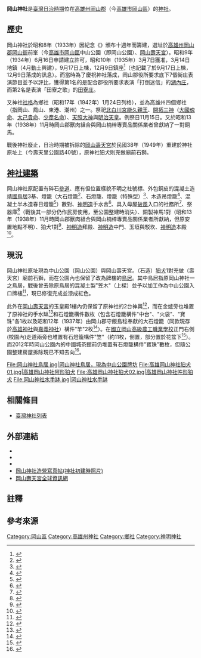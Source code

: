{{NoteTA
|1=zh:庄;zh-hant:庄}}
{{日本神社
| name = 岡山神社
| img = File:岡山神社.jpg
| img_capt = 
| image_width = 250px
| nihongo =岡山神社
| hiragana =おかやまじんじゃ
| romaji =Okayama Jinjya
| location = [[臺灣|臺灣]][[高雄州|高雄州]][[岡山郡|岡山郡]][[岡山街|岡山街]]前峯（今[[高雄市|高雄市]][[岡山區|岡山區]]岡山公園、[[岡山壽天宮|岡山壽天宮]]）
| god = [[北白川宮能久親王|北白川宮能久親王]]<br/>[[開拓三神|開拓三神]]（[[大國魂命|大國魂命]]、[[大己貴命|大己貴命]]、[[少彥名命|少彥名命]]）<br/>[[天照大神|天照大神]]<br/>[[明治天皇|明治天皇]]
| type = 郷社（1942列格）
| struct = 神明造
| open_year = 昭和10年（1935年）
| close_year = 民國35年（1946年）
| cere_date = 11月15日
|}}
{{神道}}
'''岡山神社'''是[[臺灣日治時期|臺灣日治時期]]位在[[高雄州|高雄州]][[岡山郡|岡山郡]]（今[[高雄市|高雄市]][[岡山區|岡山區]]）的[[神社|神社]]。

== 歷史 ==
岡山神社於昭和8年（1933年）因紀念《{{link-jp|國民精神作興詔書|国民精神作興ニ関スル詔書}}》頒布十週年而籌建{{r|楊}}，選址於[[高雄州|高雄州]][[岡山郡|岡山郡]][[岡山街|岡山街]]前峯{{r|金2}}（今[[高雄市|高雄市]][[岡山區|岡山區]]中山公園（即岡山公園）、[[岡山壽天宮|岡山壽天宮]]）{{r|岡}}。昭和9年（1934年）6月16日申請建立許可，昭和10年（1935年）3月7日獲准，3月14日地鎮（4月動土興建{{r|岡}}{{r|楊}}），9月17日上棟，12月9日鎮座<ref>{{Cite book| title = 五甲尾公學校 岡山神社造營記念寫真帖，岡山神社創立概況| url = https://get.google.com/albumarchive/114456741671868994545/album/AF1QipP9IZOnYJSiZ2O81Qi8JNgT8NXNLxZGlF0V8ajN/AF1QipMH2wd82CZncUSEJ45nW1_KscB_gsBii3q4HOfq| language = ja| access-date = 2018-02-24| archive-date = 2019-05-20| archive-url = https://web.archive.org/web/20190520154057/https://get.google.com/albumarchive/114456741671868994545/album/AF1QipP9IZOnYJSiZ2O81Qi8JNgT8NXNLxZGlF0V8ajN/AF1QipMH2wd82CZncUSEJ45nW1_KscB_gsBii3q4HOfq}}</ref>（{{r|岡}}{{r|楊}}也記載了於9月17日上棟，12月9日落成的訊息）。而當時為了慶祝神社落成，岡山郡役所要求底下7個街庄表演節目並予以評比，獲得第1名的是配合郡役所要求表演「打倒迷信」的[[湖內庄|湖內庄]]，而第2名是表演「田寮之歌」的[[田寮庄|田寮庄]]{{r|岡}}。

又神社[[近代社格制度#諸社|社格]]為鄉社（昭和17年（1942年）1月24日列格）{{r|岡}}{{r|金2}}，並為高雄州四個鄉社（指岡山、鳳山、東港、潮州）之一{{r|楊}}。祭祀[[北白川宮能久親王|北白川宮能久親王]]、[[開拓三神|開拓三神]]（[[國魂|大國魂命]]、[[大國主神|大己貴命]]、[[少彥名命|少彥名命]]）、[[天照大神|天照大神]]與[[明治天皇|明治天皇]]{{r|岡}}{{r|金2}}。例祭日11月15日{{r|楊}}{{r|金2}}。又於昭和13年（1938年）11月時岡山郡獸肉組合與岡山楠梓專賣品關係業者曾獻納了一對銅馬{{r|楊}}。

戰後神社廢止，日治時期被拆除的[[岡山壽天宮|岡山壽天宮]]{{NoteTag|原位於今維仁里維仁路上，昭和12年（1937年）時被政府以消除水患、開闢市容整修街道之理由而拆除{{r|壽}}。}}於民國38年（1949年）重建於神社原址上（今壽天里公園路40號{{r|壽}}），原神社狛犬則充做廟前石獅{{r|岡}}。

== [[神社建築|神社建築]] ==
岡山神社原配置有碎石[[參道|參道]]、應有但位置樣貌不明之社號標、外包銅皮的混凝土造[[鳥居|靖國鳥居]]3基、燈籠（大石燈籠<ref>{{Cite web |url = https://docs.google.com/file/d/0B0oi5dXAZfQjeFhad0o1QjR4QkE/edit |title = 1939年的岡山神社三之鳥居前，位於鳥居兩旁、狛犬後方且較高大的燈籠即此指的大石燈籠 |author = 藍巧治所有 |date = 1939 |publisher = 岡山壽天宮全球資訊網 |language = zh-TW |access-date = 2018-02-24 |archive-date = 2019-05-26 |archive-url = https://web.archive.org/web/20190526005718/https://docs.google.com/file/d/0B0oi5dXAZfQjeFhad0o1QjR4QkE/edit }}</ref>、石燈籠、燈籠（特殊型）<ref>{{Cite web |url = https://www.facebook.com/photo.php?fbid=1297585850343294&set=p.1297585850343294&type=3&theater |title = 岡山神社繪葉書，位於一之鳥居旁的燈籠（特殊型），可能為石造或混凝土製 |language = ja }}</ref>、木造吊燈籠<ref>{{Cite book | script-title = ja:五甲尾公學校 岡山神社造營記念寫真帖，祝詞ヲ奏ス（齋主），圖中掛著印有社紋與"御神燈"字樣的紙燈籠的應為木造之架子即此指的木造吊燈籠 | url = https://get.google.com/albumarchive/114456741671868994545/album/AF1QipP9IZOnYJSiZ2O81Qi8JNgT8NXNLxZGlF0V8ajN/AF1QipOMrQj7K6aEIqPk-pp8q7uKW69lIf1qxwvF1y5e | language = ja | title =  | access-date = 2018-02-24 | archive-date = 2019-05-19 | archive-url = https://web.archive.org/web/20190519233413/https://get.google.com/albumarchive/114456741671868994545/album/AF1QipP9IZOnYJSiZ2O81Qi8JNgT8NXNLxZGlF0V8ajN/AF1QipOMrQj7K6aEIqPk-pp8q7uKW69lIf1qxwvF1y5e }}</ref>、混凝土半木造春日燈籠<ref>{{Cite book| script-title = ja:五甲尾公學校 岡山神社造營記念寫真帖，鎮座祭參列員（其ノ一），圖中鞠躬者所站的位置是作為幣殿使用的中門，中門前樓梯下兩側的燈籠即此指的春日燈籠| url = https://get.google.com/albumarchive/114456741671868994545/album/AF1QipP9IZOnYJSiZ2O81Qi8JNgT8NXNLxZGlF0V8ajN/AF1QipNNZF2S5tooQ7C4No-ENeUHhK4WQ4tzK1polNQc| language = ja| title = | access-date = 2018-02-24| archive-date = 2019-05-20| archive-url = https://web.archive.org/web/20190520073820/https://get.google.com/albumarchive/114456741671868994545/album/AF1QipP9IZOnYJSiZ2O81Qi8JNgT8NXNLxZGlF0V8ajN/AF1QipNNZF2S5tooQ7C4No-ENeUHhK4WQ4tzK1polNQc}}</ref>）數對、[[神明造|神明造]]手水舍<ref>{{Cite book | title = 五甲尾公學校 岡山神社造營記念寫真帖，神苑全景，可見得手水舍位於參道西側、一之鳥居與社務所之間較接近社務所 | url = https://get.google.com/albumarchive/114456741671868994545/album/AF1QipP9IZOnYJSiZ2O81Qi8JNgT8NXNLxZGlF0V8ajN/AF1QipPhsHVTzMkWFnyI2rVvo-4mSH950tMJfsl9dHsy | language = ja | access-date = 2018-02-24 | archive-date = 2019-05-19 | archive-url = https://web.archive.org/web/20190519214510/https://get.google.com/albumarchive/114456741671868994545/album/AF1QipP9IZOnYJSiZ2O81Qi8JNgT8NXNLxZGlF0V8ajN/AF1QipPhsHVTzMkWFnyI2rVvo-4mSH950tMJfsl9dHsy }}</ref>、具入母屋[[博風板|破風]]入口的社務所<ref>{{Cite book | title = 五甲尾公學校 岡山神社造營記念寫真帖，社務所 | url = https://get.google.com/albumarchive/114456741671868994545/album/AF1QipP9IZOnYJSiZ2O81Qi8JNgT8NXNLxZGlF0V8ajN/AF1QipMMCIGmZypiKmxESQp0aE1xbAKfffhj2AgFVJjm | language = ja | access-date = 2018-02-24 | archive-date = 2019-05-19 | archive-url = https://web.archive.org/web/20190519212345/https://get.google.com/albumarchive/114456741671868994545/album/AF1QipP9IZOnYJSiZ2O81Qi8JNgT8NXNLxZGlF0V8ajN/AF1QipMMCIGmZypiKmxESQp0aE1xbAKfffhj2AgFVJjm }}</ref>、祭器庫<ref>{{Cite web |url = https://www.facebook.com/photo.php?fbid=1297585850343294&set=p.1297585850343294&type=3&theater |title = 岡山神社繪葉書，可見得在社務所左後方有一棟切妻屋頂的白色小屋，應為此指的祭器庫 |language = ja }}</ref>（戰後其一部分仍作民房使用，至公園整建時消失{{r|金1}}）、銅製神馬1對（昭和13年（1938年）11月時岡山郡獸肉組合與岡山楠梓專賣品關係業者所獻納{{r|楊}}，但原安置地點不明）、狛犬1對<ref>{{Cite web |url = https://docs.google.com/file/d/0B0oi5dXAZfQjeFhad0o1QjR4QkE/edit |title = 1939年的岡山神社三之鳥居前的狛犬 |author = 藍巧治所有 |date = 1939 |publisher = 岡山壽天宮全球資訊網 |language = zh-TW |access-date = 2018-02-24 |archive-date = 2019-05-26 |archive-url = https://web.archive.org/web/20190526005718/https://docs.google.com/file/d/0B0oi5dXAZfQjeFhad0o1QjR4QkE/edit }}</ref>、[[神明造|神明造]]拜殿、[[神明造|神明造]]中門、玉垣與駁坎、[[神明造|神明造]]本殿<ref>{{Cite book| title = 五甲尾公學校 岡山神社造營記念寫真帖，神殿及拜殿| url = https://get.google.com/albumarchive/114456741671868994545/album/AF1QipP9IZOnYJSiZ2O81Qi8JNgT8NXNLxZGlF0V8ajN/AF1QipOk8rq195GY0AJpP-MuGQCkzarkWp3rH_uCrOAd| language = ja| access-date = 2018-02-24| archive-date = 2019-05-19| archive-url = https://web.archive.org/web/20190519185719/https://get.google.com/albumarchive/114456741671868994545/album/AF1QipP9IZOnYJSiZ2O81Qi8JNgT8NXNLxZGlF0V8ajN/AF1QipOk8rq195GY0AJpP-MuGQCkzarkWp3rH_uCrOAd}}</ref>。

== 現況 ==
岡山神社原址現為中山公園（岡山公園）與岡山壽天宮{{r|岡}}。（石造）[[石獅子|狛犬]]1對充做（壽天宮）廟前石獅，而在公園內也保留了改為牌樓的[[鳥居|鳥居]]{{r|岡}}。其中鳥居指原岡山神社一之鳥居，戰後曾去除原鳥居的混凝土製"笠木"（上樑）並予以加工作為中山公園入口牌樓<ref>{{Cite web |url = https://www.google.com.tw/maps/@22.7965763,120.2931603,3a,22.3y,281.76h,90.8t/data=!3m6!1e1!3m4!1sx4wp7G8rdWqvun8zz_Vocw!2e0!7i13312!8i6656 |title = 街景中的原中山公園牌樓 |date = 2012-06 |publisher = google地圖 |language = zh-TW |accessdate = 2018-02-24 |archive-date = 2018-02-25 |archive-url = https://web.archive.org/web/20180225064725/https://www.google.com.tw/maps/@22.7965763,120.2931603,3a,22.3y,281.76h,90.8t/data=!3m6!1e1!3m4!1sx4wp7G8rdWqvun8zz_Vocw!2e0!7i13312!8i6656 |dead-url = no }}</ref>，現已修復完成並漆成紅色。

此外在[[岡山壽天宮|岡山壽天宮]]的玉皇殿1樓內仍保留了原神社的2台神輿{{r|金1}}<ref>{{Cite web |url = https://sites.google.com/site/gsstktw/gsstk02/07 |title = 天照大小神轎 |publisher = 岡山壽天宮全球資訊網 |language = zh-TW |access-date = 2018-02-24 |archive-date = 2020-10-18 |archive-url = https://web.archive.org/web/20201018124338/https://sites.google.com/site/gsstktw/gsstk02/07 }}</ref>，而在金爐旁也堆置了原神社的手水缽<ref>{{Cite web |url = https://sites.google.com/site/gsstktw/gsstk02/03 |title = 岡山神社手水舍水槽 |publisher = 岡山壽天宮全球資訊網 |language = zh-TW |access-date = 2018-02-24 |archive-date = 2020-10-18 |archive-url = https://web.archive.org/web/20201018124338/https://sites.google.com/site/gsstktw/gsstk02/03 }}</ref>和石燈籠構件數枚（包含石燈籠構件"中台"、"火袋"、"寶珠"各1枚以及昭和12年（1937年）由岡山郡守飯島稔奉獻的大石燈籠（同款現存於[[高雄神社|高雄神社]]與[[嘉義神社|嘉義神社]]）構件"竿"2枚<ref>{{Cite web |url = https://sites.google.com/site/gsstktw/gsstk02/04 |title = 岡山神社石燈籠 |publisher = 岡山壽天宮全球資訊網 |language = zh-TW |access-date = 2018-02-24 |archive-date = 2020-10-18 |archive-url = https://web.archive.org/web/20201018124338/https://sites.google.com/site/gsstktw/gsstk02/04 }}</ref>）{{r|金1}}。在[[國立岡山高級農工職業學校|國立岡山高級農工職業學校]]正門右側(校園內)走道兩旁也堆置有石燈籠構件"笠"（約11枚，倒置，部分置於花盆下<ref>{{Cite web |url = https://www.google.com.tw/maps/@22.803311,120.2899721,3a,15y,194.21h,84t/data=!3m6!1e1!3m4!1sobdhRzvAI87hs-_9QNk1jA!2e0!7i13312!8i6656?hl=zh-TW |title = 街景中的岡山高農內的石燈籠"笠" |date = 2017-02 |publisher = google地圖 |language = zh-TW |accessdate = 2018-02-24 |archive-date = 2018-06-13 |archive-url = https://web.archive.org/web/20180613184143/https://www.google.com.tw/maps/@22.803311,120.2899721,3a,15y,194.21h,84t/data=!3m6!1e1!3m4!1sobdhRzvAI87hs-_9QNk1jA!2e0!7i13312!8i6656?hl=zh-TW |dead-url = no }}</ref>）{{r|金1}}。而2012年時岡山公園內的中國城茶館前仍堆置有石燈籠構件"寶珠"數枚，但隨公園整建房屋拆除現已不知去向<ref>{{Cite web |url = http://blog.xuite.net/d0963064845/twblog1/123679959-2012%2F6%2F25%E9%AB%98%E9%9B%84%E6%B4%B2%E5%B2%A1%E5%B1%B1%E9%83%A1%E5%B2%A1%E5%B1%B1%E7%A5%9E%E7%A4%BE(%E4%BB%8A%E5%B2%A1%E5%B1%B1%E5%A3%BD%E5%A4%A9%E5%AE%AE) |title = 高雄洲岡山郡岡山神社（今岡山壽天宮） |author = 黃家榮 |date = 2012-06-25 |publisher = 隨意窩 |language = zh-TW |accessdate = 2018-02-24 |archive-date = 2018-02-24 |archive-url = https://web.archive.org/web/20180224173506/http://blog.xuite.net/d0963064845/twblog1/123679959-2012%2F6%2F25%E9%AB%98%E9%9B%84%E6%B4%B2%E5%B2%A1%E5%B1%B1%E9%83%A1%E5%B2%A1%E5%B1%B1%E7%A5%9E%E7%A4%BE(%E4%BB%8A%E5%B2%A1%E5%B1%B1%E5%A3%BD%E5%A4%A9%E5%AE%AE) |dead-url = no }}</ref>。<gallery>
File:岡山神社鳥居.jpg|岡山神社鳥居，現為中山公園牌坊
File:高雄岡山神社狛犬01.jpg|高雄岡山神社阿形狛犬
File:高雄岡山神社狛犬02.jpg|高雄岡山神社吽形狛犬
File:岡山神社水手缽.jpg|岡山神社水手缽
</gallery>

== 相關條目 ==
* [[臺灣神社列表|臺灣神社列表]]

== 外部連結 ==
* {{lang|ja|[http://www.minna-de.net/cercle/gurin/komainusan/form/taiwan/okayama.htm 台湾のこまいぬさん]}}{{dead link|date=2017年12月 |bot=InternetArchiveBot |fix-attempted=yes }}
* [https://web.archive.org/web/20180224181200/http://jp.travel-web.com.tw/Show/Style101/Column/c1_Column.asp?SItemId=0131030&ProgramNo=A000201000001&SubjectNo=307&CityId=18&Page=1 {{lang|ja|大台湾旅行ネット·岡山の寿天宮}}]
* {{lang|ja|[http://kitabatake.world.coocan.jp/jinjya7.html 海外神社一覧 台湾編]}}
* [https://get.google.com/albumarchive/114456741671868994545/album/AF1QipP9IZOnYJSiZ2O81Qi8JNgT8NXNLxZGlF0V8ajN 岡山神社造營寫真帖(神社初建時照片)] {{Wayback|url=https://get.google.com/albumarchive/114456741671868994545/album/AF1QipP9IZOnYJSiZ2O81Qi8JNgT8NXNLxZGlF0V8ajN |date=20190520222211 }}
* [https://sites.google.com/site/gsstktw/ 岡山壽天宮全球資訊網] {{Wayback|url=https://sites.google.com/site/gsstktw/ |date=20170406055521 }}

== 註釋 ==
{{NoteFoot}}


== 參考來源 ==
{{reflist|2|refs=
<ref name="岡">{{cite book|author=蘇坤輝、劉天賦 |title=《高縣文縣第24期——岡山采風·肆、人文 第三章 岡山老照片集錦》 |publisher=高雄縣政府文化局 |location= |isbn=986-00-3567-9 |pages=290、291、293頁 |date=2005年12月}}</ref>
<ref name="楊">{{Cite journal|author=楊心喻 |title= 〈日治時期岡山神社的興建與今日利用的轉變 〉|journal=《高雄文獻》|volume=1 |issue=2 |publisher=高雄市立歷史博物館 |location=  |pages=160－169頁 |date=2011年6月}}</ref>
<ref name="金1">{{Cite book|author=金子展也|script-title=ja:台湾旧神社故地への旅案内―台湾を護った神々|location=東京|publisher=神社新報社|date=2015-09-01|pages=149頁|ISBN=978-4-908128-02-8|language=ja}}</ref>
<ref name="金2">{{Cite book|author=金子展也|script-title=ja:台湾旧神社故地への旅案内―台湾を護った神々|location=東京|publisher=神社新報社|date=2015-09-01|pages=219頁|ISBN=978-4-908128-02-8|language=ja}}</ref>
<ref name="壽">{{Cite web |url = https://sites.google.com/site/gsstktw/gsstk02/06 |title = 岡山壽天宮的磚契，內文第5段|publisher = 岡山壽天宮全球資訊網 |language=zh-TW}}</ref>
}}

[[Category:岡山區|Category:岡山區]]
[[Category:高雄州神社|Category:高雄州神社]]
[[Category:鄉社|Category:鄉社]]
[[Category:神明神社|Category:神明神社]]